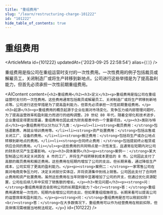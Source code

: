 ```yaml
---
title: "重组费用"
slug: "/learn/restructuring-charge-101222"
id: "101222"
hide_table_of_contents: true
---
```



# 重组费用

<ArticleMeta id={101222} updatedAt={'2023-09-25 22:58:54'} alias={`[]`} />
<div className='border-solid border-b border-t-0 my-4 border-[var(--ifm-color-gray-300)]' />

重组费用是指公司在重组运营时支付的一次性费用。一次性费用的例子包括裁员或解雇员工，关闭制造厂或将生产转移到新地点。公司进行这些举措是为了提高盈利能力，但首先必须承担一次性前期重组费用。

<AIContent content={`<h2>重组费用</h2><h3>定义</h3><p>重组费用是指公司在重组运营时支付的一次性费用。这些费用通常包括裁员或解雇员工、关闭制造厂或将生产转移到新地点等。公司进行这些举措是为了提高盈利能力，但首先必须承担一次性前期重组费用。</p><h3>起源</h3><p>重组费用的概念起源于企业在面对市场变化、竞争压力或内部管理问题时，为了提高运营效率和盈利能力而进行的结构调整。20 世纪 80 年代，随着全球化和技术进步，企业重组变得更加普遍，重组费用也因此成为财务报表中的一个重要项目。</p><h3>类别与特点</h3><p>重组费用可以分为以下几类：</p><ul><li><strong>裁员费用：</strong>包括遣散费、再就业培训费用等。</li><li><strong>资产处置费用：</strong>包括出售或关闭工厂、设备的费用。</li><li><strong>搬迁费用：</strong>包括将生产或办公地点转移到新地点的费用。</li><li><strong>合同终止费用：</strong>包括提前终止租赁或供应合同的费用。</li></ul><p>这些费用的共同特点是一次性发生，且通常在短期内对公司的财务状况产生显著影响。</p><h3>具体案例</h3><p><strong>案例一：</strong>某大型制造公司决定关闭其在 A 市的工厂，并将生产线转移到成本更低的 B 市。公司因此支付了高额的裁员费用和搬迁费用。这些费用在短期内增加了公司的支出，但长期来看，通过降低生产成本，公司实现了更高的盈利能力。</p><p><strong>案例二：</strong>一家零售公司在面对电商竞争压力时，决定关闭部分实体店，并将资源集中到线上销售。公司因此支付了合同终止费用和资产处置费用。虽然这些费用在当年财报中显著增加了公司的开支，但通过优化资源配置，公司在后续几年中实现了销售额的增长。</p><h3>常见问题</h3><p><strong>问：</strong>重组费用是否会影响公司的长期盈利能力？<br/><strong>答：</strong>重组费用通常是一次性的，短期内会增加公司的支出，但如果重组措施得当，长期来看可以提高公司的运营效率和盈利能力。</p><p><strong>问：</strong>重组费用是否可以税前扣除？<br/><strong>答：</strong>在大多数情况下，重组费用可以作为经营费用在税前扣除，但具体情况需根据当地税法规定。</p>`} id={101222} />
